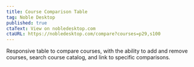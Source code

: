```yaml
---
title: Course Comparison Table
tag: Noble Desktop
published: true
ctaText: View on nobledesktop.com
ctaURL: https://nobledesktop.com/compare?courses=p29,s100
---
```


Responsive table to compare courses, with the ability to add and remove courses, search course catalog, and link to specific comparisons.
